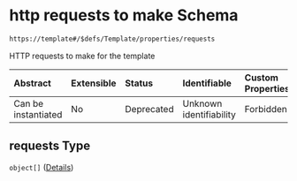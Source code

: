 # http requests to make Schema

```txt
https://template#/$defs/Template/properties/requests
```

HTTP requests to make for the template

| Abstract            | Extensible | Status     | Identifiable            | Custom Properties | Additional Properties | Access Restrictions | Defined In                                                                             |
| :------------------ | :--------- | :--------- | :---------------------- | :---------------- | :-------------------- | :------------------ | :------------------------------------------------------------------------------------- |
| Can be instantiated | No         | Deprecated | Unknown identifiability | Forbidden         | Allowed               | none                | [nuclei-schema.schema.json\*](../out/nuclei-schema.schema.json "open original schema") |

## requests Type

`object[]` ([Details](nuclei-schema-defs-request))
